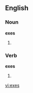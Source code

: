 ==English==

===Noun===
'''exes'''

# {{plural of|[[ex]]}}

===Verb===
'''exes'''

# {{third-person singular of|[[ex]]}}

[[vi:exes]]